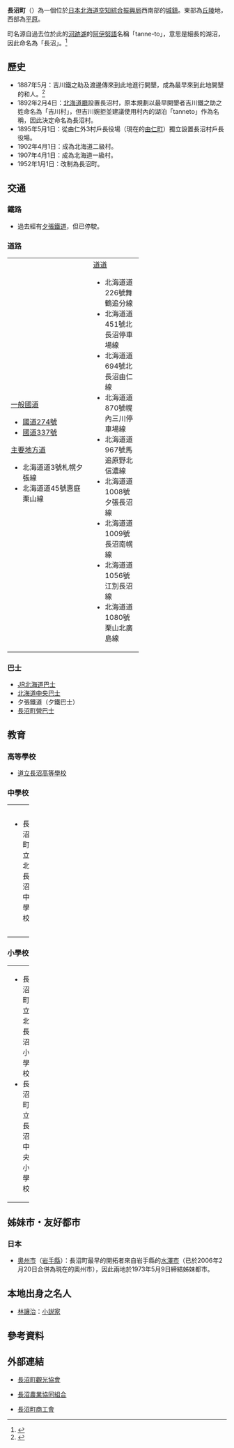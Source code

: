 {{Otheruses|subject=位於[[日本|日本]][[北海道|北海道]][[空知支廳|空知支廳]]的一個[[城鎮|城鎮]]|other=其他同名的地名|長沼町 (消歧義)}}
{{日本町村
| 自治體名=長沼
| 町村=町
| 圖像=Naganuma Community Park.jpg
| 圖像大小=240px
| 圖像說明=[[長沼社區公園|長沼社區公園]]
| 町村章=[[File:Symbol_of_Naganuma,_Hokkaido.svg|100px]]
| 日文原名=長沼町
| 平假名=ながぬまちょう
| 羅馬字拼音=Naganuma-chō
| 都道府縣=北海道
| 支廳=空知綜合振興局
| 郡=夕張郡
| 編號=01428-1
| 面積=168.36
| 邊界未定=
| 人口={{自治體人口/北海道|長沼町}}
| 統計時間={{自治體人口/北海道|date}}
| 自治體=[[岩見澤市|岩見澤市]]、[[栗山町|栗山町]]、[[由仁町|由仁町]]、[[南幌町|南幌町]]、[[千歲市|千歲市]]、[[惠庭市|惠庭市]]、[[北廣島市|北廣島市]]
| 樹=[[蝦夷山櫻|蝦夷山櫻]]
| 花=[[紫丁花|紫丁花]]
| 鳥=[[杜鵑|杜鵑]]
| 其他象徵物=
| 其他象徵=
| 首長=[[板谷利雄|板谷利雄]]
| 卸任日期=
| 議員數=16
| 郵遞區號=069-1392
| 所在地=夕張郡長沼町中央北1丁目1番1號
| 電話號碼=123-88-2111
| 外部連結=http://www.maoi-net.jp/
| 經度=
| 緯度=
| 地圖=[[File:Naganuma_in_Sorachi_Subprefecture.gif|200px]]
| 註記=
}}
'''長沼町'''（{{jpn|j=長沼町|hg=ながぬまちょう|rm=Naganuma chō|f=y}}）為一個位於[[日本|日本]][[北海道|北海道]][[空知綜合振興局|空知綜合振興局]]西南部的[[城鎮|城鎮]]。東部為[[丘陵|丘陵]]地，西部為[[平原|平原]]。

町名源自過去位於此的[[河跡湖|河跡湖]]的[[阿伊努語|阿伊努語]]名稱「tanne-to」，意思是細長的湖沼，因此命名為「長沼」。<ref>{{cite web| url=http://www.maoi-net.jp/maoi/town01/1_2.html| title=町名的由來| publisher=長沼町公所| accessdate=2008年2月25日| language=ja| deadurl=yes| archiveurl=https://web.archive.org/web/20080221063211/http://www.maoi-net.jp/maoi/town01/1_2.html| archivedate=2008年2月21日}}</ref>

== 歷史 ==
* 1887年5月：吉川鐵之助及渡邊傳來到此地進行開墾，成為最早來到此地開墾的和人。<ref>{{cite web| url=http://transfer.maoi-net.jp/maoi_rekisi/nendai/1871.htm| title=長沼町的歷史| publisher=長沼町公所| accessdate=2008年2月25日| language=ja| deadurl=yes| archiveurl=https://web.archive.org/web/20070831073638/http://transfer.maoi-net.jp/maoi_rekisi/nendai/1871.htm| archivedate=2007年8月31日}}</ref>
* 1892年2月4日：[[北海道廳|北海道廳]]設置長沼村，原本規劃以最早開墾者吉川鐵之助之姓命名為「吉川村」，但吉川婉拒並建議使用村內的湖泊「tanneto」作為名稱，因此決定命名為長沼村。
* 1895年5月1日：從由仁外3村戶長役場（現在的[[由仁町|由仁町]]）獨立設置長沼村戶長役場。
* 1902年4月1日：成為北海道二級村。
* 1907年4月1日：成為北海道一級村。
* 1952年1月1日：改制為長沼町。

== 交通 ==
=== 鐵路 ===
* 過去經有[[夕張鐵道|夕張鐵道]]，但已停駛。

=== 道路 ===

{| width="60%"
|-----
| valign="top" width="50%" |
;[[一般國道|一般國道]]
* [[國道274號|國道274號]]
* [[國道337號|國道337號]]
;[[主要地方道|主要地方道]]
* 北海道道3號札幌夕張線
* 北海道道45號惠庭栗山線
| valign="top" |
;[[都道府縣道|道道]]
* 北海道道226號舞鶴追分線
* 北海道道451號北長沼停車場線
* 北海道道694號北長沼由仁線
* 北海道道870號幌內三川停車場線
* 北海道道967號馬追原野北信濃線
* 北海道道1008號夕張長沼線
* 北海道道1009號長沼南幌線
* 北海道道1056號江別長沼線
* 北海道道1080號栗山北廣島線
|}

=== 巴士 ===
* [[JR北海道巴士|JR北海道巴士]]
* [[北海道中央巴士|北海道中央巴士]]
* 夕張鐵道（夕鐵巴士）
* [[長沼町營巴士|長沼町營巴士]]

== 教育 ==
=== 高等學校 ===
* [http://www.naganuma.hokkaido-c.ed.jp/ 道立長沼高等學校] {{Wayback|url=http://www.naganuma.hokkaido-c.ed.jp/ |date=20210506123825 }}

=== 中學校 ===

{| width="100%"
|-----
| valign="top" width="33%" |
* 長沼町立北長沼中學校
| valign="top" width="33%" |
* 長沼町立中央長沼中學校
| valign="top" width="33%" |
* 長沼町立南長沼中學校
|}

=== 小學校 ===

{| width="100%"
|-----
| valign="top" width="33%" |
* 長沼町立北長沼小學校
* 長沼町立長沼中央小學校
| valign="top" width="33%" |
* 長沼町立長沼舞鶴小學校
* 長沼町立西長沼小學校
| valign="top" width="33%" |
* 長沼町立南長沼小學校
|}

== 姊妹市・友好都市 ==
=== 日本 ===
* [[奧州市|奧州市]]（[[岩手縣|岩手縣]]）：長沼町最早的開拓者來自岩手縣的[[水澤市|水澤市]]（已於2006年2月20日合併為現在的奧州市），因此兩地於1973年5月9日締結姊妹都市。

== 本地出身之名人 ==
* [[林讓治|林讓治]]：[[小説家|小説家]]

== 參考資料 ==
{{reflist}}

== 外部連結 ==
{{Commonscat|Naganuma, Hokkaido}}
* {{Ja icon}}[https://web.archive.org/web/20080224041207/http://www2.maoi-net.jp/kankou/ 長沼町觀光協會]
* {{Ja icon}}[https://web.archive.org/web/20080210041851/http://ja-naganuma.whitesnow.jp/ 長沼農業協同組合]
* {{Ja icon}}[http://www.e-naganuma.com/ 長沼町商工會] {{Wayback|url=http://www.e-naganuma.com/ |date=20210123020931 }}

{{空知支廳}}
{{Authority control}}